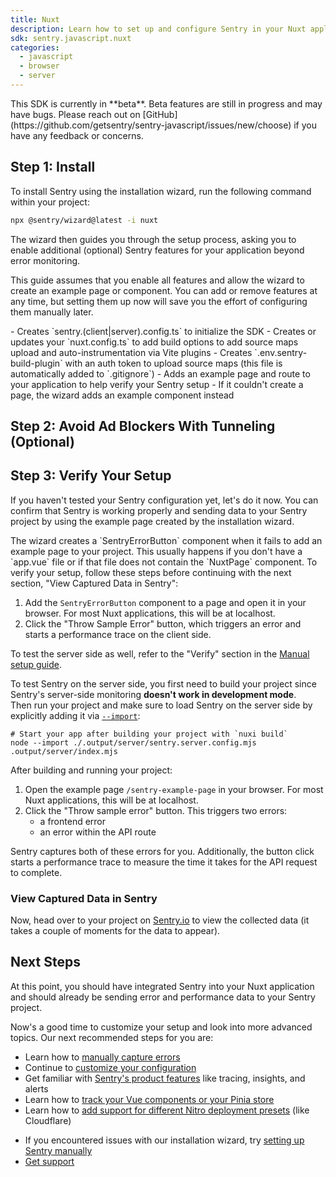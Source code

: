 ```yaml
---
title: Nuxt
description: Learn how to set up and configure Sentry in your Nuxt application using the installation wizard, capture your first errors, and view them in Sentry.
sdk: sentry.javascript.nuxt
categories:
  - javascript
  - browser
  - server
---
```


<Alert level="warning">
  This SDK is currently in **beta**. Beta features are still in progress and may
  have bugs. Please reach out on
  [GitHub](https://github.com/getsentry/sentry-javascript/issues/new/choose) if
  you have any feedback or concerns.
</Alert>

<PlatformContent includePath="getting-started-prerequisites" />

## Step 1: Install

To install Sentry using the installation wizard, run the following command within your project:

```bash
npx @sentry/wizard@latest -i nuxt
```

The wizard then guides you through the setup process, asking you to enable additional (optional) Sentry features for your application beyond error monitoring.

<PlatformContent includePath="getting-started-features-expandable" />

This guide assumes that you enable all features and allow the wizard to create an example page or component. You can add or remove features at any time, but setting them up now will save you the effort of configuring them manually later.

<Expandable title="What does the installation wizard change inside your application?">
- Creates `sentry.(client|server).config.ts` to initialize the SDK
- Creates or updates your `nuxt.config.ts` to add build options to add source maps upload and auto-instrumentation via Vite plugins
- Creates `.env.sentry-build-plugin` with an auth token to upload source maps (this file is automatically added to `.gitignore`)
- Adds an example page and route to your application to help verify your Sentry setup
  - If it couldn't create a page, the wizard adds an example component instead

</Expandable>

## Step 2: Avoid Ad Blockers With Tunneling (Optional)

<PlatformContent includePath="getting-started-tunneling" />

## Step 3: Verify Your Setup

If you haven't tested your Sentry configuration yet, let's do it now. You can confirm that Sentry is working properly and sending data to your Sentry project by using the example page created by the installation wizard.

<Expandable level="warning" title="The wizard created an example component instead of a page.">
The wizard creates a `SentryErrorButton` component when it fails to add an example page to your project. This usually happens if you don't have a `app.vue` file or if that file does not contain the `NuxtPage` component. To verify your setup, follow these steps before continuing with the next section, "View Captured Data in Sentry":

1. Add the `SentryErrorButton` component to a page and open it in your browser. For most Nuxt applications, this will be at localhost.
2. Click the "Throw Sample Error" button, which triggers an error and starts a performance trace on the client side.

To test the server side as well, refer to the "Verify" section in the [Manual setup guide](/platforms/javascript/guides/nuxt/manual-setup/).

</Expandable>

To test Sentry on the server side, you first need to build your project since Sentry's server-side monitoring **doesn't work in development mode**.\
Then run your project and make sure to load Sentry on the server side by explicitly adding it via [`--import`](/platforms/javascript/guides/nuxt/install/cli-import/):

```
# Start your app after building your project with `nuxi build`
node --import ./.output/server/sentry.server.config.mjs .output/server/index.mjs
```

After building and running your project:

1.  Open the example page `/sentry-example-page` in your browser. For most Nuxt applications, this will be at localhost.
2.  Click the "Throw sample error" button. This triggers two errors:
    - a frontend error
    - an error within the API route

Sentry captures both of these errors for you. Additionally, the button click starts a performance trace to measure the time it takes for the API request to complete.

### View Captured Data in Sentry

Now, head over to your project on [Sentry.io](https://sentry.io/) to view the collected data (it takes a couple of moments for the data to appear).

<PlatformContent includePath="getting-started-browser-sandbox-warning" />

<PlatformContent includePath="getting-started-verify-locate-data" />

## Next Steps

At this point, you should have integrated Sentry into your Nuxt application and should already be sending error and performance data to your Sentry project.

Now's a good time to customize your setup and look into more advanced topics. Our next recommended steps for you are:

- Learn how to [manually capture errors](/platforms/javascript/guides/nuxt/usage/)
- Continue to [customize your configuration](/platforms/javascript/guides/nuxt/configuration/)
- Get familiar with [Sentry's product features](/product) like tracing, insights, and alerts
- Learn how to [track your Vue components or your Pinia store](/platforms/javascript/guides/nuxt/features/)
- Learn how to [add support for different Nitro deployment presets](/platforms/javascript/guides/nuxt/features/nitro-deployment-presets/) (like Cloudflare)

<Expandable permalink={false} title="Are you having problems setting up the SDK?">

- If you encountered issues with our installation wizard, try [setting up Sentry manually](/platforms/javascript/guides/nuxt/manual-setup/)
- [Get support](https://sentry.zendesk.com/hc/en-us/)

</Expandable>
